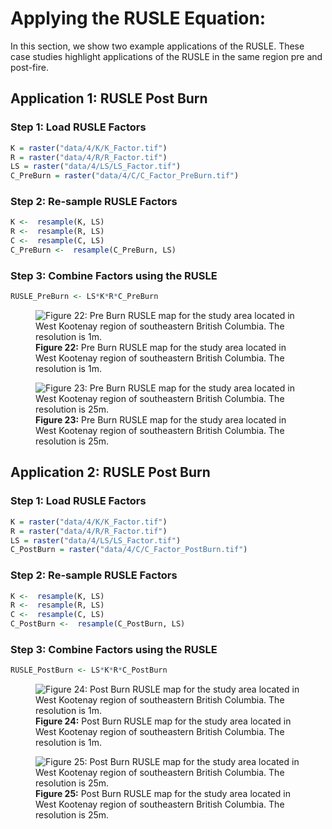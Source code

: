 # Applying the RUSLE Equation: {#sec-applying-the-rusle-equation .unnumbered}

In this section, we show two example applications of the RUSLE. These case studies highlight applications of the RUSLE in the same region pre and post-fire.

## Application 1: RUSLE Post Burn {#sec-application-1-rusle-post-burn .unnumbered}

### Step 1: Load RUSLE Factors {#sec-step-1-load-rusle-factors .unnumbered}

``` r
K = raster("data/4/K/K_Factor.tif")
R = raster("data/4/R/R_Factor.tif")
LS = raster("data/4/LS/LS_Factor.tif")
C_PreBurn = raster("data/4/C/C_Factor_PreBurn.tif")
```

### Step 2: Re-sample RUSLE Factors {#sec-step-3-re-sample-rusle-factors .unnumbered}

``` r
K <-  resample(K, LS)
R <-  resample(R, LS)
C <-  resample(C, LS)
C_PreBurn <-  resample(C_PreBurn, LS)
```

### Step 3: Combine Factors using the RUSLE {#sec-step-4-combine-factors-using-the-rusle .unnumbered}

``` r
RUSLE_PreBurn <- LS*K*R*C_PreBurn
```

![**Figure 22:** Pre Burn RUSLE map for the study area located in West Kootenay region of southeastern British Columbia. The resolution is 1m.](img/rusle_1m_pretfire.png)

![**Figure 23:** Pre Burn RUSLE map for the study area located in West Kootenay region of southeastern British Columbia. The resolution is 25m.](img/rusle_25m_prefire.png)

## Application 2: RUSLE Post Burn {#sec-application-2-rusle-post-burn .unnumbered}

### Step 1: Load RUSLE Factors {#sec-step-1-load-rusle-factors_post .unnumbered}

``` r
K = raster("data/4/K/K_Factor.tif")
R = raster("data/4/R/R_Factor.tif")
LS = raster("data/4/LS/LS_Factor.tif")
C_PostBurn = raster("data/4/C/C_Factor_PostBurn.tif")
```

### Step 2: Re-sample RUSLE Factors {#sec-step-3-resample-rusle-factors .unnumbered}

``` r
K <-  resample(K, LS)
R <-  resample(R, LS)
C <-  resample(C, LS)
C_PostBurn <-  resample(C_PostBurn, LS)
```

### Step 3: Combine Factors using the RUSLE {#sec-step-4-combine-factors-using-the-rusle-post .unnumbered}

``` r
RUSLE_PostBurn <- LS*K*R*C_PostBurn
```

![**Figure 24:** Post Burn RUSLE map for the study area located in West Kootenay region of southeastern British Columbia. The resolution is 1m.](img/rusle_1m_postfire.png)

![**Figure 25:** Post Burn RUSLE map for the study area located in West Kootenay region of southeastern British Columbia. The resolution is 25m.](img/rusle_25m_postfire.png)
